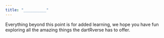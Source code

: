 ```yaml
---
title: "__________"
---
```


Everything beyond this point is for added learning, we hope you have fun exploring all the amazing things the dartRverse has to offer.

